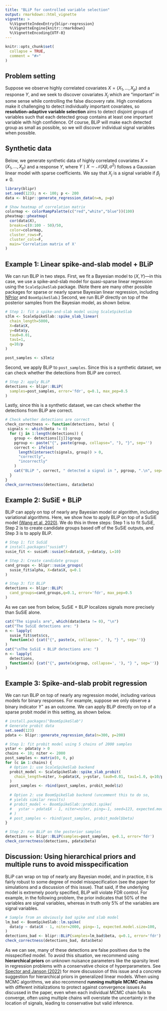 ```yaml
---
title: "BLiP for controlled variable selection"
output: rmarkdown::html_vignette
vignette: >
  %\VignetteIndexEntry{blipr-regression}
  %\VignetteEngine{knitr::rmarkdown}
  %\VignetteEncoding{UTF-8}
---
```


```r
knitr::opts_chunk$set(
  collapse = TRUE,
  comment = "#>"
)
```

## Problem setting

Suppose we observe highly correlated covariates $X = (X_1, \dots, X_p)$ and a response $Y$, and we seek to discover covariates $X_j$ which are "important" in some sense while controlling the false discovery rate. High correlations make it challenging to detect individually important covariates, so **resolution-adaptive variable selection** aims to detect disjoint groups of variables such that each detected group contains at least one important variable with high confidence. Of course, BLiP will make each detected group as small as possible, so we will discover individual signal variables when possible.

## Synthetic data

Below, we generate synthetic data of highly correlated covariates $X = (X_1, \dots, X_p)$ and a response $Y$, where $Y \mid X \sim \mathcal{N}(X \beta, \sigma^2)$ follows a Gaussian linear model with sparse coefficients. We say that $X_j$ is a signal variable if $\beta_j \ne 0$.

```r
library(blipr)
set.seed(123); n <- 100; p <- 200
data <- blipr::generate_regression_data(n=n, p=p)

# Show heatmap of correlation matrix
colormap <- colorRampPalette(c("red","white","blue"))(100)
pheatmap::pheatmap(
  cor(data$X),
  breaks=c(0:100 - 50)/50,
  color=colormap,
  cluster_rows=F,
  cluster_cols=F,
  main='Correlation matrix of X'
)
```

## Example 1: Linear spike-and-slab model + BLiP

We can run BLiP in two steps. First, we fit a Bayesian model to $(X, Y)$---in this case, we use a spike-and-slab model for quasi-sparse linear regression using the ``ScaleSpikeSlab`` package. (Note there are many other possible packages for sparse or nearly sparse Bayesian linear regression, including [NPrior](https://github.com/rabbitinasubmarine/NPrior) and ``BoomSpikeSlab``.) Second, we run BLiP directly on top of the posterior samples from the Bayesian model, as shown below.

```r
# Step 1: fit a spike-and-slab model using ScaleSpikeSlab
s3lm <- ScaleSpikeSlab::spike_slab_linear(
  chain_length=5000, 
  X=data$X, 
  y=data$y,
  tau0=0.01, 
  tau1=1, 
  q=10/p
)

post_samples <- s3lm$z
```

Second, we apply BLiP to ``post_samples``. Since this is a synthetic dataset, we can check whether the detections from BLiP are correct.

```r
# Step 2: apply BLiP
detections <- blipr::BLiP(
  samples=post_samples, error='fdr', q=0.1, max_pep=0.5
)
```
 Lastly, since this is a synthetic dataset, we can check whether the detections from BLiP are correct.
 
```r
# Check whether detections are correct
check_correctness <- function(detections, beta) {
 signals <- which(beta != 0)
  for (j in 1:length(detections)) {
    group <- detections[[j]]$group
    pgroup <- paste("{", paste(group, collapse=", "), "}", sep='')
    correct <- ifelse(
      length(intersect(signals, group)) > 0, 
      "correctly", 
      "incorrectly"
    )
    cat("BLiP ", correct, " detected a signal in ", pgroup, ".\n", sep='')
  } 
}
check_correctness(detections, data$beta)
```
 

## Example 2: SuSiE + BLiP

BLiP can apply on top of nearly any Bayesian model or algorithm, including variational algorithms. Here, we show how to apply BLiP on top of a SuSiE model [(Wang et al, 2020)](https://www.biorxiv.org/content/10.1101/501114v4). We do this in three steps: Step 1 is to fit SuSiE, Step 2 is to create candidate groups based off of the SuSiE outputs, and Step 3 is to apply BLiP.

```r
# Step 1: fit SuSiE
# install.packages("susieR")
susie_fit <- susieR::susie(X=data$X, y=data$y, L=10)

# Step 2: Create candidate groups
cand_groups <- blipr::susie_groups(
  susie_fit$alpha, X=data$X, q=0.1
)

# Step 3: fit BLiP
detections <- blipr::BLiP(
  cand_groups=cand_groups,q=0.1, error='fdr', max_pep=0.5
)
```

As we can see from below, SuSiE + BLiP localizes signals more precisely than SuSiE alone. 

```r
cat("The signals are", which(data$beta != 0), "\n")
cat("The SuSiE detections are: ")
n <- lapply(
  susie_fit$sets$cs, 
  function(x) {cat("{", paste(x, collapse=', '), "} ", sep='')}
)
cat("\nThe SuSiE + BLiP detections are: ")
n <- lapply(
  detections, 
  function(x) {cat("{", paste(x$group, collapse=', '), "} ", sep='')}
)
```

## Example 3: Spike-and-slab probit regression

We can run BLiP on top of nearly any regression model, including various models for binary responses. For example, suppose we only observe a binary indicator $Y^{\star}$ as an outcome. We can apply BLiP directly on top of a sparse probit model in this setting, as shown below.

```r
# install.packages("BoomSpikeSlab")
# Generate probit data
set.seed(123)
pdata <- blipr::generate_regression_data(n=300, p=200)

# Step 1: fit probit model using 5 chains of 2000 samples
ystar <- pdata$y > 0
chains <- 10; niter <- 2000
post_samples <- matrix(0, 0, p)
for (c in 1:chains) {
  # Option 1: use ScaleSpikeSlab backend
  probit_model <- ScaleSpikeSlab::spike_slab_probit(
    chain_length=niter, X=pdata$X, y=ystar, tau0=0.01, tau1=1.0, q=10/p,
  )
  post_samples <- rbind(post_samples, probit_model$z)
  
  # Option 2: use BoomSpikeSlab backend (uncomment this to do so,
  # yields similar results)
  # probit_model <- BoomSpikeSlab::probit.spike(
  #   ystar ~ pdata$X - 1, niter=niter, ping=-1, seed=123, expected.model.size=10
  # )
  # post_samples <- rbind(post_samples, probit_model$beta)
}
```

```r
# Step 2: run BLiP on the posterior samples
detections <- blipr::BLiP(samples=post_samples, q=0.1, error='fdr')
check_correctness(detections, pdata$beta)
```

## Discussion: Using hierarchical priors and multiple runs to avoid misspecification

BLiP can wrap on top of nearly any Bayesian model, and in practice, it is fairly robust to some degree of model misspecification (see the paper for simulations and a discussion of this issue). That said, if the underlying model is extremely poorly specified, BLiP will violate FDR control. For example, in the following problem, the prior indicates that $50\%$ of the variables are signal variables, whereas in truth only $5\%$ of the variables are signal variables.

```r
# Sample from an obviously bad spike and slab model
lm_bad <- BoomSpikeSlab::lm.spike(
  data$y ~ data$X - 1, niter=2000, ping=-1, expected.model.size=100, 
)
detections_bad <- blipr::BLiP(samples=lm_bad$beta, q=0.1, error='fdr')
check_correctness(detections_bad, data$beta)
```
As we can see, many of these detections are false positives due to the misspecified model. To avoid this situation, we recommend using **hierarchical priors** on unknown nuisance parameters like the sparsity level in regression problems with a conservative choice of hyperparameters. See [Spector and Janson (2022)](https://arxiv.org/abs/2203.17208) for more discussion of this issue and a concrete suggestion for hierarchical priors in generalized linear models. When using MCMC algorithms, we also recommend **running multiple MCMC chains** with different initializations to protect against convergence issues As discussed in the paper, even when each individual MCMC chain fails to converge, often using multiple chains will overstate the uncertainty in the location of signals, leading to conservative but valid inference.

